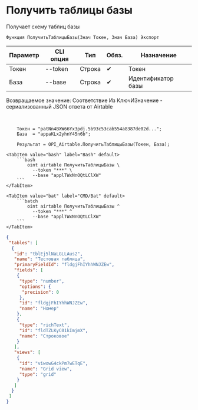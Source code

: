 ﻿---
sidebar_position: 2
description: Получить таблицы базы и другие функции для работы с Airtable в Открытом пакете интеграций - бесплатной open-source библиотеке интеграций для 1С:Предприятие 8, OneScript и CLI
keywords: [1C, 1С, 1С:Предприятие, 1С:Предприятие 8.3, API, Интеграция, Сервисы, Обмен, OneScript, CLI, Airtable]
---


# Получить таблицы базы
 Получает схему таблиц базы



`Функция ПолучитьТаблицыБазы(Знач Токен, Знач База) Экспорт`

  | Параметр | CLI опция | Тип | Обяз. | Назначение |
  |-|-|-|-|-|
  | Токен | --token | Строка | &#x2714; | Токен |
  | База | --base | Строка | &#x2714; | Идентификатор базы |

  
  Возвращаемое значение:   Соответствие Из КлючИЗначение - сериализованный JSON ответа от Airtable

<br/>




```bsl title="Пример использования для 1С:Предприятие/OneScript"
    Токен = "patNn4BXW66Yx3pdj.5b93c53cab554a8387de02d...";
    База  = "appaKLx2yhnY45n6b";

    Результат = OPI_Airtable.ПолучитьТаблицыБазы(Токен, База);
```
    

 <Tabs>
  
    <TabItem value="bash" label="Bash" default>
        ```bash
            oint airtable ПолучитьТаблицыБазы \
              --token "***" \
              --base "applTWxNnOQtLClXW"
        ```
    </TabItem>
  
    <TabItem value="bat" label="CMD/Bat" default>
        ```batch
            oint airtable ПолучитьТаблицыБазы ^
              --token "***" ^
              --base "applTWxNnOQtLClXW"
        ```
    </TabItem>
</Tabs>


```json title="Результат"
{
 "tables": [
  {
   "id": "tblEj5lNaLGLLAus2",
   "name": "Тестовая таблица",
   "primaryFieldId": "fldgjFhIYhhWNJZEw",
   "fields": [
    {
     "type": "number",
     "options": {
      "precision": 0
     },
     "id": "fldgjFhIYhhWNJZEw",
     "name": "Номер"
    },
    {
     "type": "richText",
     "id": "fldTZLKyC01kImjmX",
     "name": "Строковое"
    }
   ],
   "views": [
    {
     "id": "viwowG4ckPm7wETqE",
     "name": "Grid view",
     "type": "grid"
    }
   ]
  }
 ]
}
```
